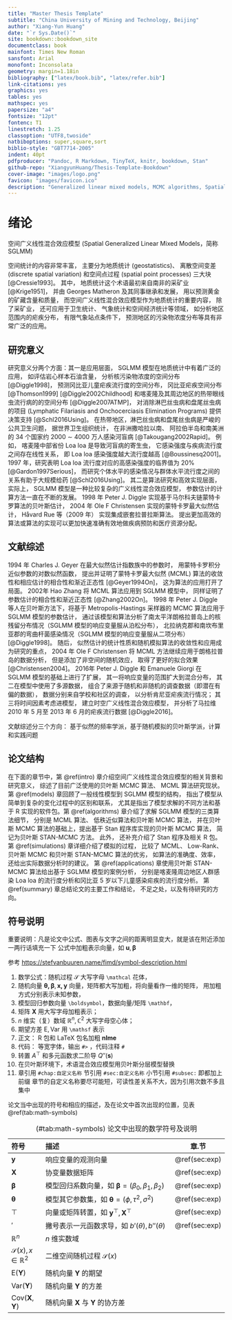 ```yaml
---
title: "Master Thesis Template"
subtitle: "China University of Mining and Technology, Beijing"
author: "Xiang-Yun Huang"
date: "`r Sys.Date()`"
site: bookdown::bookdown_site
documentclass: book
mainfont: Times New Roman
sansfont: Arial
monofont: Inconsolata
geometry: margin=1.18in
bibliography: ["latex/book.bib", "latex/refer.bib"]
link-citations: yes
graphics: yes
tables: yes
mathspec: yes
papersize: "a4"
fontsize: "12pt"
fontenc: T1
linestretch: 1.25
classoption: "UTF8,twoside"
natbiboptions: super,square,sort
biblio-style: "GBT7714-2005"
indent: 40pt
pdfproducer: "Pandoc, R Markdown, TinyTeX, knitr, bookdown, Stan"
github-repo: "XiangyunHuang/Thesis-Template-Bookdown"
cover-image: "images/logo.png"
favicon: "images/favicon.ico"
description: "Generalized linear mixed models, MCMC algorithms, Spatial generalized linear mixed models, Stan platform."
---
```


\mainmatter

# 绪论 {#intro}

空间广义线性混合效应模型 (Spatial Generalized Linear Mixed Models，简称 SGLMM)

空间统计的内容非常丰富， 主要分为地质统计 (geostatistics)、 离散空间变差 (discrete spatial variation) 和空间点过程 (spatial point processes) 三大块 [@Cressie1993]。 其中， 地质统计这个术语最初来自南非的采矿业 [@Krige1951]， 并由 Georges Matheron 及其同事继承和发展， 用以预测黄金的矿藏含量和质量， 而空间广义线性混合效应模型作为地质统计的重要内容， 除了采矿业， 还可应用于卫生统计、 气象统计和空间经济统计等领域， 如分析地区范围内的疟疾分布， 有限气象站点条件下， 预测地区的污染物浓度分布等具有非常广泛的应用。

## 研究意义 {#motivations}

研究意义分两个方面：其一是应用层面， SGLMM 模型在地质统计中有着广泛的应用， 如评估岩心样本石油含量， 分析核污染物浓度的空间分布 [@Diggle1998]， 预测冈比亚儿童疟疾流行度的空间分布， 冈比亚疟疾空间分布 [@Thomson1999]  [@Diggle2002Childhood] 和喀麦隆及其周边地区的热带眼线虫流行病的的空间分布 [@Diggle2007ATMP]， 对消除淋巴丝虫病和盘尾丝虫病的项目 (Lymphatic Filariasis and Onchocerciasis Elimination Programs) 提供决策支持 [@Schl2016Using]。 在热带地区，淋巴丝虫病和盘尾丝虫病是严峻的公共卫生问题， 据世界卫生组织统计， 在非洲撒哈拉以南、 阿拉伯半岛和南美洲的 34 个国家约 2000 $\sim$ 4000 万人感染河盲病 [@Takougang2002Rapid]。 例如， 喀麦隆中部省份 Loa loa 是导致河盲病的寄生虫， 它感染强度与疾病流行度之间存在线性关系， 即 Loa loa 感染强度越大流行度越高 [@Boussinesq2001]。 1997 年，研究表明 Loa loa 流行度对应的高感染强度的临界值为 20\% [@Gardon1997Serious]， 而研究个体水平的感染情况与群体水平流行度之间的关系有助于大规模给药 [@Schl2016Using]。 其二是算法研究和高效实现层面， 实际上， SGLMM 模型是一种比较复杂的广义线性混合效应模型， 参数估计的计算方法一直在不断的发展。 1998 年 Peter J. Diggle 实现基于马尔科夫链蒙特卡罗算法的贝叶斯估计， 2004 年 Ole F Christensen 实现的蒙特卡罗最大似然估计， Håvard Rue 等（2009 年） 实现集成嵌套拉普拉斯算法。 提出更加高效的算法或算法的实现可以更加快速准确有效地做疾病预防和医疗资源分配。


## 文献综述 {#reviews}

<!--  空间广义线性混合效应模型在这个地统计领域内通常又叫广义线性地统计模型。 地质统计因其包含的广泛科学内容， 逐渐被接受为空间统计的三大主流分支之一， 其余两个是离散空间变差（discrete spatial variation）和空间点过程（spatial point processes）[@Cressie1993]。  -->

1994 年 Charles J. Geyer 在最大似然估计指数族中的参数时， 用蒙特卡罗积分近似参数的对数似然函数， 提出并证明了蒙特卡罗最大似然 (MCML) 算法的收敛性和相应估计的相合性和渐近正态性 [@Geyer1994On]， 这为算法的应用打开了局面。 2002年 Hao Zhang 将 MCML 算法应用到 SGLMM 模型中， 同样证明了参数估计的相合性和渐近正态性 [@Zhang2002On]。 1998 年 Peter J. Diggle 等人在贝叶斯方法下，将基于 Metropolis-Hastings 采样器的 MCMC 算法应用于 SGLMM 模型的参数估计， 通过该模型和算法分析了南太平洋朗格拉普岛上的核残留分布情况（SGLMM 模型的响应变量服从泊松分布）， 北拉纳克郡和南坎布里亚郡的弯曲杆菌感染情况（SGLMM 模型的响应变量服从二项分布）[@Diggle1998]。 随后， 似然估计的统计性质和随机模拟算法的收敛性和应用成为研究的重点， 2004 年 Ole F Christensen 将 MCML 方法继续应用于朗格拉普岛的数据分析， 但是添加了非空间的随机效应， 取得了更好的拟合效果 [@Christensen2004]。 2016年 Peter J. Diggle 和 Emanuele Giorgi 在 SGLMM 模型的基础上进行了扩展， 其一将响应变量的范围扩大到混合分布， 其二在模型中使用了多源数据， 组合了来源于随机和非随机的调查数据（即潜在有偏的数据）， 数据分别来自学校和社区的调查， 以分析肯尼亚疟疾流行情况； 其三将时间因素考虑进模型， 建立时空广义线性混合效应模型， 并分析了马拉维 2010 年 5 月至 2013 年 6 月的疟疾流行数据 [@Diggle2016]。

<!-- 近年来，在大数据的背景下， 寻求高效的算法成为一个新的方向，2009 年 Rue 等人提出基于近似贝叶斯推断的集成嵌套拉普拉斯算法，简称 INLA[@INLA2009]， 并将其应用于空间数据建模[@INLA2015]，还推广到一般的贝叶斯计算[@INLA2017]。2013年，Liang 等人将重抽样的技术用于大规模地质统计数据分析，相比贝叶斯方法[@Diggle1998]，它可以更加快速地获得准确的结果[@Resampling2013]。同时， 涉及空间数据分析和建模的书籍也越来越多， 用于空间数据分析的分层模型[@Banerjee2015]和基于 `R-INLA` 软件的空间和时空贝叶斯模型 [@Blangiardo2015]。 -->
<!-- 2016 年 Bonat 和 Ribeiro Jr. 综合比较了 MCML、贝叶斯 MCMC 和 近似拉普拉斯算法 方法[@Bonat2016Practical]。 -->


文献综述分三个方向： 基于似然的频率学派，基于随机模拟的贝叶斯学派，计算和实践问题


## 论文结构 {#stracture}

在下面的章节中，第 \@ref(intro) 章介绍空间广义线性混合效应模型的相关背景和研究意义， 综述了目前广泛使用的贝叶斯 MCMC 算法、 MCML 算法研究现状。 第 \@ref(models) 章回顾了一般线性模型到 SGLMM 模型的结构， 指出了模型从简单到复杂的变化过程中的区别和联系， 尤其是指出了模型求解的不同方法和基于 R 实现的软件包。第 \@ref(algorithms) 章介绍了求解 SGLMM 模型的三类算法细节， 分别是 MCML 算法、 低秩近似算法和贝叶斯 MCMC 算法， 并在贝叶斯 MCMC 算法的基础上，提出基于 Stan 程序库实现的贝叶斯 MCMC 算法， 简记为贝叶斯 STAN-MCMC 方法。 此外， 还补充介绍了 Stan 程序及相关 R 包。 第 \@ref(simulations) 章详细介绍了模拟的过程， 比较了 MCML、 Low-Rank、 贝叶斯 MCMC 和贝叶斯 STAN-MCMC 算法的优劣， 如算法的准确度、效率， 还给出实际数据分析时的建议。 第 \@ref(applications) 章使用贝叶斯 STAN-MCMC 算法给出基于 SGLMM 模型的案例分析， 分别是喀麦隆周边地区人群感染 Loa loa 的流行度分析和冈比亚 5 岁以下儿童感染疟疾的流行度分析。 第 \@ref(summary) 章总结论文的主要工作和结论， 不足之处，以及有待研究的方向。


## 符号说明 {#Conventions-Colophon}

重要说明：凡是论文中公式、图表与文字之间的距离明显变大，就是该在附近添加一两行话填充一下
公式中加粗表示向量，如 $\mathbf{u},\boldsymbol{\beta}$

参考 <https://stefvanbuuren.name/fimd/symbol-description.html>

1. 数学公式：随机过程 $\mathcal{S}$ 大写字母 `\mathcal` 花体，
2. 随机向量 $\boldsymbol{\theta,\beta},\mathbf{x,y}$ 向量，矩阵都大写加粗，将向量看作一维的矩阵， 用加粗方式分别表示未知参数，
1. 模型回归参数向量 `\boldsymbol`，数据向量/矩阵 `\mathbf`，
1. 矩阵 $\mathbf{X}$ 用大写字母加粗表示；
1. $n$ 维实（复）数域 $\mathbb{R}^n, \mathbb{C}^2$ 大写字母空心体；
1. 期望方差 $\mathsf{E,Var}$ 用 `\mathsf` 表示
2. 正文： R 包和 LaTeX 包名加粗 **nlme**
3. 代码： 等宽字体，输出 `#>` ，代码注释 `#`
4. 转置 $A^{\top}$ 和多元函数求二阶导 $Q''(\mathbf{s})$ 
6. 在贝叶斯环境下，术语混合效应模型用贝叶斯分层模型替换
7. 章引用 `#chap:自定义名称` 节引用 `#sec:自定义名称` 小节引用 `#subsec:` 即都加上前缀 章节的自定义名称要尽可能短，可读性差关系不大，因为引用次数不多且集中

论文当中出现的符号和相应的描述，及在论文中首次出现的位置，见表 \@ref(tab:math-symbols)

Table: (\#tab:math-symbols) 论文中出现的数学符号及说明

|符号         | 描述                                                  | 章.节      |
|:------------|:------------------------------------------------------|:----------:|
| $\mathbf{y}$                           | 响应变量的观测向量                                                     | \@ref(sec:exp) |
| $\mathbf{X}$                           | 协变量数据矩阵                                                         | \@ref(sec:exp) |
| $\boldsymbol{\beta}$                   | 模型回归系数向量，如 $\boldsymbol{\beta} = (\beta_0,\beta_1,\beta_2)$  | \@ref(sec:exp) |
| $\boldsymbol{\theta}$                  | 模型其它参数集，如 $\boldsymbol{\theta} = (\phi,\tau^2,\sigma^2)$      | \@ref(sec:exp) |
| $\top$                                 | 向量或矩阵转置，如 $\mathbf{y}^{\top},\mathbf{X}^\top$                 | \@ref(sec:exp) |
| $'$                                    | 撇号表示一元函数求导，如 $b'(\theta),b''(\theta)$                      | \@ref(sec:exp) |
| $\mathbb{R}^n$                         | $n$ 维实数域                                                           |                |
| $\mathcal{S}(x),x \in \mathbb{R}^2$    | 二维空间随机过程 $\mathcal{S}(x)$                                      |                |
| $\mathsf{E}(\mathbf{Y})$               | 随机向量 $\mathbf{Y}$ 的期望                                           |                |
| $\mathsf{Var}(\mathbf{Y})$             | 随机向量 $\mathbf{Y}$ 的方差                                           |                |
| $\mathsf{Cov}(\mathbf{X},\mathbf{Y})$  | 随机向量 $\mathbf{X}$ 与 $\mathbf{Y}$ 的协方差                         |                |

